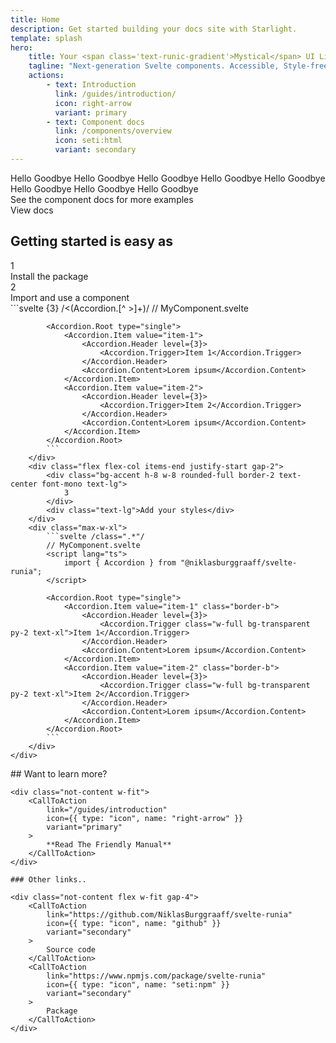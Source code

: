 ```yaml
---
title: Home
description: Get started building your docs site with Starlight.
template: splash
hero:
    title: Your <span class='text-runic-gradient'>Mystical</span> UI Library
    tagline: "Next-generation Svelte components. Accessible, Style-free, and <span class='text-runic-gradient'>Runic</span>!"
    actions:
        - text: Introduction
          link: /guides/introduction/
          icon: right-arrow
          variant: primary
        - text: Component docs
          link: /components/overview
          icon: seti:html
          variant: secondary
---
```




<div class="not-content">
    <div class="flex gap-4 overflow-x-auto">
        <ExampleCard title="Accordion" slug="accordion">
            <div class="w-full">
                <Accordion client:load />
            </div>
        </ExampleCard>
        <ExampleCard title="Dialog" slug="dialog">
            <Tabs class="tabs">
                <TabItem label="World" icon="laptop">
                    Hello
                </TabItem>
                <TabItem label="Item" icon="error">
                    Goodbye
                </TabItem>
            </Tabs>
        </ExampleCard>
        <ExampleCard title="Dropdown Menu" slug="dropdown-menu">
            <Tabs class="tabs">
                <TabItem label="World" icon="laptop">
                    Hello
                </TabItem>
                <TabItem label="Item" icon="error">
                    Goodbye
                </TabItem>
            </Tabs>
        </ExampleCard>
        <ExampleCard title="Popover" slug="popover">
            <Tabs class="tabs">
                <TabItem label="World" icon="laptop">
                    Hello
                </TabItem>
                <TabItem label="Item" icon="error">
                    Goodbye
                </TabItem>
            </Tabs>
        </ExampleCard>
        <ExampleCard title="Slider" slug="slider">
            <Tabs class="tabs">
                <TabItem label="World" icon="laptop">
                    Hello
                </TabItem>
                <TabItem label="Item" icon="error">
                    Goodbye
                </TabItem>
            </Tabs>
        </ExampleCard>
        <ExampleCard title="Tabs" slug="tabs">
            <Tabs class="tabs">
                <TabItem label="World" icon="laptop">
                    Hello
                </TabItem>
                <TabItem label="Item" icon="error">
                    Goodbye
                </TabItem>
            </Tabs>
        </ExampleCard>
        <ExampleCard title="Radio Group" slug="radio-group">
            <Tabs class="tabs">
                <TabItem label="World" icon="laptop">
                    Hello
                </TabItem>
                <TabItem label="Item" icon="error">
                    Goodbye
                </TabItem>
            </Tabs>
        </ExampleCard>
        <ExampleCard title="Toggle Group" slug="toggle-group">
            <Tabs class="tabs">
                <TabItem label="World" icon="laptop">
                    Hello
                </TabItem>
                <TabItem label="Item" icon="error">
                    Goodbye
                </TabItem>
            </Tabs>
        </ExampleCard>
        <ExampleCard title="Switch" slug="switch">
            <Tabs class="tabs">
                <TabItem label="World" icon="laptop">
                    Hello
                </TabItem>
                <TabItem label="Item" icon="error">
                    Goodbye
                </TabItem>
            </Tabs>
        </ExampleCard>
        <Card title="Many more...">
            <div class="flex h-72 w-72 flex-col justify-center overflow-y-auto overflow-x-clip align-middle">
                See the component docs for more examples
                <div class="mx-auto w-fit">
                    <CallToAction
                        link="/components/overview"
                        icon={{ type: "icon", name: "seti:html" }}
                        variant="primary"
                    >
                        View docs
                    </CallToAction>
                </div>
            </div>
        </Card>
    </div>
</div>

## Getting started is easy as

<div class="not-content">
    <div class="grid grid-cols-[auto,auto] gap-8">
        <div class="flex flex-col items-end justify-start gap-2">
            <div class="bg-accent h-8 w-8 rounded-full border-2 text-center font-mono text-lg">
                1
            </div>
            <div class="text-lg">Install the package</div>
        </div>
        <div class="max-w-xl">
            <NpmCommand
                command={{ type: "install", package: "@niklasburggraaff/svelte-runia" }}
            />
        </div>
        <div class="flex flex-col items-end justify-start gap-2">
            <div class="bg-accent h-8 w-8 rounded-full border-2 text-center font-mono text-lg">
                2
            </div>
            <div class="text-lg">Import and use a component</div>
        </div>
        <div class="max-w-xl">
            ```svelte {3} /<(Accordion.[^ >]+)/ 
            // MyComponent.svelte
            <script lang="ts">
                import { Accordion } from "@niklasburggraaff/svelte-runia";
            </script>

            <Accordion.Root type="single">
                <Accordion.Item value="item-1">
                    <Accordion.Header level={3}>
                        <Accordion.Trigger>Item 1</Accordion.Trigger>
                    </Accordion.Header>
                    <Accordion.Content>Lorem ipsum</Accordion.Content>
                </Accordion.Item>
                <Accordion.Item value="item-2">
                    <Accordion.Header level={3}>
                        <Accordion.Trigger>Item 2</Accordion.Trigger>
                    </Accordion.Header>
                    <Accordion.Content>Lorem ipsum</Accordion.Content>
                </Accordion.Item>
            </Accordion.Root>
            ```
        </div>
        <div class="flex flex-col items-end justify-start gap-2">
            <div class="bg-accent h-8 w-8 rounded-full border-2 text-center font-mono text-lg">
                3
            </div>
            <div class="text-lg">Add your styles</div>
        </div>
        <div class="max-w-xl">
            ```svelte /class=".*"/
            // MyComponent.svelte
            <script lang="ts">
                import { Accordion } from "@niklasburggraaff/svelte-runia";
            </script>

            <Accordion.Root type="single">
                <Accordion.Item value="item-1" class="border-b">
                    <Accordion.Header level={3}>
                        <Accordion.Trigger class="w-full bg-transparent py-2 text-xl">Item 1</Accordion.Trigger>
                    </Accordion.Header>
                    <Accordion.Content>Lorem ipsum</Accordion.Content>
                </Accordion.Item>
                <Accordion.Item value="item-2" class="border-b">
                    <Accordion.Header level={3}>
                        <Accordion.Trigger class="w-full bg-transparent py-2 text-xl">Item 2</Accordion.Trigger>
                    </Accordion.Header>
                    <Accordion.Content>Lorem ipsum</Accordion.Content>
                </Accordion.Item>
            </Accordion.Root>
            ```
        </div>
    </div>

</div>

<div class="pb-12" />

<div class="flex flex-col items-center justify-center gap-4">
    ## Want to learn more?

    <div class="not-content w-fit">
        <CallToAction
            link="/guides/introduction"
            icon={{ type: "icon", name: "right-arrow" }}
            variant="primary"
        >
            **Read The Friendly Manual**
        </CallToAction>
    </div>

    ### Other links..

    <div class="not-content flex w-fit gap-4">
        <CallToAction
            link="https://github.com/NiklasBurggraaff/svelte-runia"
            icon={{ type: "icon", name: "github" }}
            variant="secondary"
        >
            Source code
        </CallToAction>
        <CallToAction
            link="https://www.npmjs.com/package/svelte-runia"
            icon={{ type: "icon", name: "seti:npm" }}
            variant="secondary"
        >
            Package
        </CallToAction>
    </div>

</div>
